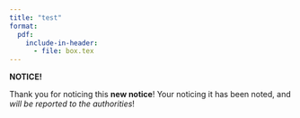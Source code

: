 ```yaml
---
title: "test"
format: 
  pdf:
    include-in-header:
      - file: box.tex
---
```



:::: {.blackbox data-latex=""}
::: {.center data-latex=""}
**NOTICE!**
:::

Thank you for noticing this **new notice**! Your noticing it has
been noted, and _will be reported to the authorities_!
::::
